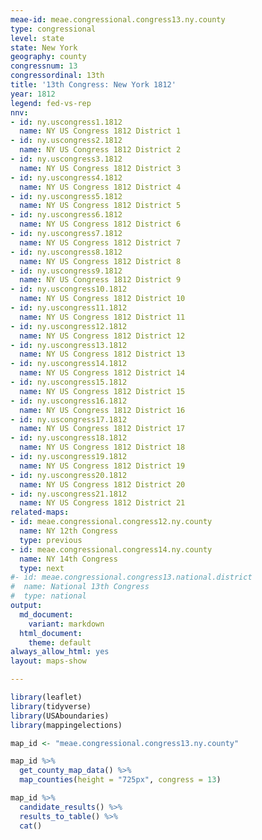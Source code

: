 ```yaml
---
meae-id: meae.congressional.congress13.ny.county
type: congressional
level: state
state: New York
geography: county
congressnum: 13
congressordinal: 13th
title: '13th Congress: New York 1812'
year: 1812
legend: fed-vs-rep
nnv:
- id: ny.uscongress1.1812
  name: NY US Congress 1812 District 1
- id: ny.uscongress2.1812
  name: NY US Congress 1812 District 2
- id: ny.uscongress3.1812
  name: NY US Congress 1812 District 3
- id: ny.uscongress4.1812
  name: NY US Congress 1812 District 4
- id: ny.uscongress5.1812
  name: NY US Congress 1812 District 5
- id: ny.uscongress6.1812
  name: NY US Congress 1812 District 6
- id: ny.uscongress7.1812
  name: NY US Congress 1812 District 7
- id: ny.uscongress8.1812
  name: NY US Congress 1812 District 8
- id: ny.uscongress9.1812
  name: NY US Congress 1812 District 9
- id: ny.uscongress10.1812
  name: NY US Congress 1812 District 10
- id: ny.uscongress11.1812
  name: NY US Congress 1812 District 11
- id: ny.uscongress12.1812
  name: NY US Congress 1812 District 12
- id: ny.uscongress13.1812
  name: NY US Congress 1812 District 13
- id: ny.uscongress14.1812
  name: NY US Congress 1812 District 14
- id: ny.uscongress15.1812
  name: NY US Congress 1812 District 15
- id: ny.uscongress16.1812
  name: NY US Congress 1812 District 16
- id: ny.uscongress17.1812
  name: NY US Congress 1812 District 17
- id: ny.uscongress18.1812
  name: NY US Congress 1812 District 18
- id: ny.uscongress19.1812
  name: NY US Congress 1812 District 19
- id: ny.uscongress20.1812
  name: NY US Congress 1812 District 20
- id: ny.uscongress21.1812
  name: NY US Congress 1812 District 21
related-maps:
- id: meae.congressional.congress12.ny.county
  name: NY 12th Congress
  type: previous
- id: meae.congressional.congress14.ny.county
  name: NY 14th Congress
  type: next
#- id: meae.congressional.congress13.national.district
#  name: National 13th Congress
#  type: national
output:
  md_document:
    variant: markdown
  html_document:
    theme: default
always_allow_html: yes
layout: maps-show

---
```


```r
library(leaflet)
library(tidyverse)
library(USAboundaries)
library(mappingelections)

map_id <- "meae.congressional.congress13.ny.county"
```

<div class="map">

```r
map_id %>%
  get_county_map_data() %>%
  map_counties(height = "725px", congress = 13)
```

</div>

<div class="results-table">

```r
map_id %>%
  candidate_results() %>%
  results_to_table() %>%
  cat()
```

</div>
